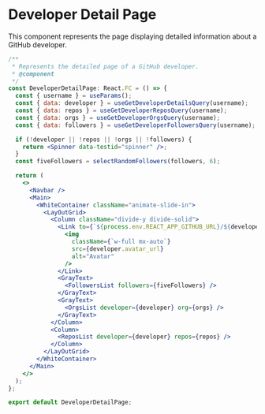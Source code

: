 # Developer Detail Page

This component represents the page displaying detailed information about a GitHub developer.

```jsx
/**
 * Represents the detailed page of a GitHub developer.
 * @component
 */
const DeveloperDetailPage: React.FC = () => {
  const { username } = useParams();
  const { data: developer } = useGetDeveloperDetailsQuery(username);
  const { data: repos } = useGetDeveloperReposQuery(username);
  const { data: orgs } = useGetDeveloperOrgsQuery(username);
  const { data: followers } = useGetDeveloperFollowersQuery(username);

  if (!developer || !repos || !orgs || !followers) {
    return <Spinner data-testid="spinner" />;
  }
  const fiveFollowers = selectRandomFollowers(followers, 6);

  return (
    <>
      <Navbar />
      <Main>
        <WhiteContainer className="animate-slide-in">
          <LayOutGrid>
            <Column className="divide-y divide-solid">
              <Link to={`${process.env.REACT_APP_GITHUB_URL}/${developer.login}`}>
                <img
                  className={`w-full mx-auto`}
                  src={developer.avatar_url}
                  alt="Avatar"
                />
              </Link>
              <GrayText>
                <FollowersList followers={fiveFollowers} />
              </GrayText>
              <GrayText>
                <OrgsList developer={developer} org={orgs} />
              </GrayText>
            </Column>
            <Column>
              <ReposList developer={developer} repos={repos} />
            </Column>
          </LayOutGrid>
        </WhiteContainer>
      </Main>
    </>
  );
};

export default DeveloperDetailPage;
